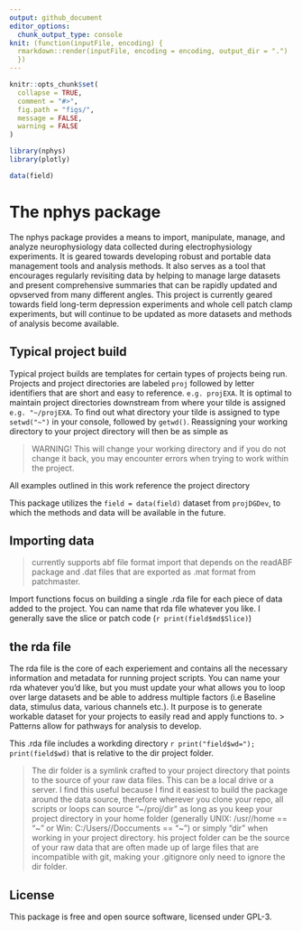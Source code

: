 ```yaml
---
output: github_document
editor_options: 
  chunk_output_type: console
knit: (function(inputFile, encoding) {
  rmarkdown::render(inputFile, encoding = encoding, output_dir = ".")
  })
---
```


<!-- README.md is generated from README.Rmd. Please edit that file -->

```r
knitr::opts_chunk$set(
  collapse = TRUE,
  comment = "#>",
  fig.path = "figs/",
  message = FALSE,
  warning = FALSE
)

library(nphys)
library(plotly)

data(field)

```

# The nphys package 

The nphys package provides a means to import, manipulate, manage, and analyze neurophysiology data collected during electrophysiology experiments. It is geared towards developing robust and portable data management tools and analysis methods. It also serves as a tool that encourages regularly revisiting data by helping to manage large datasets and present comprehensive summaries that can be rapidly updated and opvserved from many different angles. This project is currently geared towards field long-term depression experiments and whole cell patch clamp experiments, but will continue to be updated as more datasets and methods of analysis become available. 


## Typical project build

Typical project builds are templates for certain types of projects being run. Projects and project directories are labeled `proj` followed by letter identifiers that are short and easy to reference. `e.g. projEXA`. It is optimal to maintain project directories downstream from where your tilde is assigned `e.g. "~/projEXA`. To find out what directory your tilde is assigned to type `setwd("~")` in your console, followed by `getwd()`. Reassigning your working directory to your project directory will then be as simple as

> WARNING! This will change your working directory and if you do not change it back, you may encounter errors when trying to work within the project. 

All examples outlined in this work reference the project directory 

This package utilizes the `field = data(field)` dataset from `projDGDev`, to which the methods and data will be available in the future. 


## Importing data
> currently supports abf file format import that depends on the readABF package and .dat files that are exported as .mat format from patchmaster.  

Import functions focus on building a single .rda file for each piece of data added to the project. You can name that rda file whatever you like. I generally save the slice or patch code (`r print(field$md$Slice)`)  

## the rda file

The rda file is the core of each experiement and contains all the necessary information and metadata for running project scripts. You can name your rda whatever you'd like, but you must update your  what allows you to loop over large datasets and be able to address multiple factors (i.e Baseline data, stimulus data, various channels etc.). It purpose is to generate workable dataset for your projects to easily read and apply functions to. 
> Patterns allow for pathways for analysis to develop. 

This .rda file includes a workding directory `r print("field$wd="); print(field$wd)` that is relative to the dir project folder. 

>The dir folder is a symlink crafted to your project directory that points to the source of your raw data files. This can be a local drive or a server. I find this useful because I find it easiest to build the package around the data source, therefore wherever you clone your repo, all scripts or loops can source "~/proj/dir" as long as you keep your project directory in your home folder (generally UNIX: /usr/<username>/home == "~" or Win: C:/Users/<username>/Doccuments == "~")  or simply "dir" when working in your project directory. 
his project folder can be the source of your raw data that are often made up of large files that are incompatible with git, making your .gitignore only need to ignore the dir folder. 

<!---

## Long-term depression

Field recordings at the medial perforant path in the DG.

```r

#field$LTD <- nphys::field_LTD(field)




```
--->

## License

This package is free and open source software, licensed under GPL-3.
